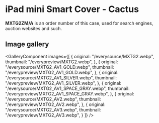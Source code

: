 
# iPad mini Smart Cover - Cactus

<Callout type='info' emoji='👉🏻'>**MXTG2ZM/A** is an order number of this case, used for search engines, auction websites and such.</Callout>

## Image gallery

<GalleryComponent
    images={[
      {
        original: "/everysource/MXTG2.webp",
        thumbnail: "/everypreview/MXTG2.webp",
      },
      {
        original: "/everysource/MXTG2_AV1_GOLD.webp",
        thumbnail: "/everypreview/MXTG2_AV1_GOLD.webp",
      },
      {
        original: "/everysource/MXTG2_AV1_SILVER.webp",
        thumbnail: "/everypreview/MXTG2_AV1_SILVER.webp",
      },
      {
        original: "/everysource/MXTG2_AV1_SPACE_GRAY.webp",
        thumbnail: "/everypreview/MXTG2_AV1_SPACE_GRAY.webp",
      },
      {
        original: "/everysource/MXTG2_AV2.webp",
        thumbnail: "/everypreview/MXTG2_AV2.webp",
      },
      {
        original: "/everysource/MXTG2_AV3.webp",
        thumbnail: "/everypreview/MXTG2_AV3.webp",
      }
    ]}
  />
